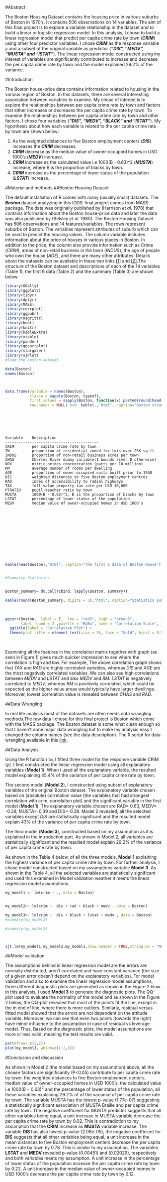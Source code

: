 #Abstract


The Boston Housing Dataset contains the housing price in various suburbs of Boston in 1970's. It contains 506 observations on 14 variables.  The aim of this final project is to explore a variable relationship in the dataset and to build a linear or logistic regression model. In this analysis,  I chose to build a linear regression model that predict per capita crime rate by town (*__CRIM__*) using other four predictor variables. I chose *__CRIM__* as the response variable $y$ and a subset of the original variable as predictor (*__“DIS”, “MEDV”, “MUSTA” and “ISTAT”__*). The linear regression model constructed using my interest of variables are significantly contributed to increase and decrease the per capita crime rate by town and the model explained 29.2% of the variance. 



#Introduction

The Boston house-price data contains information related to housing in the various region of Boston. In this datasets, there are several interesting association between variables to examine. My chose of interest is to explore the relationships between per capita crime rate by town  and factors that either increases or decreases the per capita crime rate by town. To examine the relationships between per capita crime rate by town and other factors, I chose four variables (*__“DIS”, “MEDV”, “BLACK” and “ISTAT”__*). My hypothesis about how each variable  is related to the per capita crime rate by town are shown below:

1. As the weighted  distances to five Boston employment centers (*__DIS__*) increases the *__CRIM__* decreases.
2. *__CRIM__* decrease as the median value of owner-occupied homes in USD 1000's (*__MEDV__*) increase. 
3. *__CRIM__* increase as the calculated value i.e 1000(B - 0.63)^2 (*__MUSTA__*) increase, where B is the proportion of blacks by town.
4. *__CRIM__* increase as the percentage of lower status of the population (*__LSTAT__*) increase. 

#Material and methods
##Boston Housing Dataset

The default installation of R comes with many (usually small) datasets. The *__Boston__* dataset analyzing in this IODS-final project comes from MASS package. The data was originally published by (Harrison *et al*. 1978) that contains information about the Boston house-price data and later the data was also published by (Belsley *et al*. 1980). The Boston Housing Dataset has 506 observations and 14 features/variables. The rows represent suburbs of Boston. The variables represent attributes of suburb which can be used to predict the housing values.
The column variable includes information about the price of houses in various places in Boston. In addition to the price, the column also provide information such as Crime (*CRIM*), areas of non-retail business in the town (*INDUS*), the age of people who own the house (*AGE*), and there are many other attributes. Details about the datasets can be available in these two links [[1]](https://stat.ethz.ch/R-manual/R-devel/library/MASS/html/Boston.html) and [[2]](http://lib.stat.cmu.edu/datasets/boston).The structure of the Boston dataset and descriptions of each of the 14 variables (Table 1), the first 6 data (Table 2) and the summary (Table 3)  are shown below.

```r
library(GGally)
library(ggplot2)
library(tidyr)
library(dplyr)
library(MASS)
library(corrplot)
library(ggpubr)
library(magrittr)
library(boot)
library(knitr)
library(kableExtra)
library(xtable)
library(pander)
library(ggcorrplot)
library(stargazer)
library(sjPlot)
#load the boston dataset 

```

```r
data(Boston)
names(Boston)



data.frame(variable = names(Boston),
           classe = sapply(Boston, typeof),
           first_values = sapply(Boston, function(x) paste0(round(head(x,2),digit=3),  collapse = ", ")),
           row.names = NULL) %>%  kable(.,"html", caption="Boston structure table") %>%   kable_styling(bootstrap_options ="striped",  full_width = F, position = "float_left") %>% column_spec(1:1, bold = T) %>% row_spec(0:0, bold = T,  color = "white", background = "#D7261E")

```
<br/>

<br/>


```

Variable    Description   
------------------------------------------
CRIM        per capita crime rate by town
ZN	        proportion of residential zoned for lots over 25K sq.ft
INDUS       proportion of non-retail business acres per town
CHAS        Charles River dummy variable(1 bounds river 0 otherwise)
NOX         nitric oxides concentration (parts per 10 million)
RM          average number of rooms per dwelling
AGE         proportion of owner-occupied units built prior to 1940
DIS         weighted distances to five Boston employment centres
RAD         index of accessibility to radial highways
TAX         full-value property-tax rate per USD 10,000
PTRATIO     pupil-teacher ratio by town
MUSTA       1000(B - 0.63)^2, B is the proportion of blacks by town
LSTAT       percentage of lower status of the population
MEDV        median value of owner-occupied homes in USD 1000's


```

<br/>

<br/>

<br/>

<br/>

<br/>


```r


kable(head(Boston),"html", caption="The first 6 data of Boston House") %>%   kable_styling(bootstrap_options ="condensed", full_width = F, position = "left") %>% column_spec(1:1) %>% row_spec(0, bold = T,  color = "white", background = "#D7261E")


#Summarry Statistics


Boston_summary= do.call(cbind, lapply(Boston, summary))

kable(round(Boston_summary, digits = 3),"html", caption="Statistics summary of the Boston dataset") %>%   kable_styling(bootstrap_options ="condensed",  full_width = F, position = "left") %>% column_spec(1:1, bold = T,color = "white", background = "#D7261E") %>% row_spec(0, bold = T,  color = "white", background = "#D7261E")


```

<br/>

```r
ggcorr(Boston,  label = T,  low = "red3", high = "green3", 
       label_round = 2 ,palette = "RdBu", name = "Correlation Scale", label_alpha = T, hjust = 0.75) +
  ggtitle(label = "Correlation Plot") +
  theme(plot.title = element_text(size = 16, face = "bold", hjust = 0.5))
```

<br/>

Examining all the features in the correlation matrix together with  graph (as seen in Figure 1) gives much quicker impression to see where the correlation is high and low. For example, The above correlation graph shows that *TAX* and *RAD* are highly correlated variables, whereas *DIS*  and *AGE* are the most negatively correlated variables. We can also see high correlations between *MEDV* and *LSTAT* and also *MEDV* and *RM*. *LSTAT* is negatively correlated to *MEDV*, whereas *RM* is positively correlated, which could be expected as the higher value areas would typically have larger dwellings. Moreover, lowest correlation value is revealed between *CHAS* and *RAD*.

##Data Wrangling

In real life analysis most of the datasets are  often needs data wrangling methods.The raw data I chose for this final project is Boston which come with the MASS package. The Boston dataset is some what clean enough so that I haven't done major data wrangling but to make my analysis easy I changed the column names (see the data description). The R script for data wrangling available in this [link](https://github.com/melakbet/IODS-final/blob/master/Data/Data_warngling.R).



##Data Analysis

Using the R function `lm`, I fitted three  model for the response variable CRIM ($y$). I first constructed the linear regression model using all explanatory variables (**Model 1**). When I used all the explanatory variable, the resulted model explaining 45.4% of the variance of per capita crime rate by town.


The second model (**Model 2**),  I constructed using subset of explanatory variables of the original Boston dataset. The explanatory variable chosen based on (absolute) correlation value (the variables that had strongest correlation with crim, correlation plot) and the significant variable in the first model (**Model 1**). The explanatory variable chosen are RAD= 0.63,  MEDV= -0.39, MUSTA=-0.39 and DIS=-0.38.  Model 2 revealed, all the selected variables except *DIS*  are statistically significant and the resulted model explain 43% of the variance of per capita crime rate by town.

 

The third model (**Model 3**), constructed based on my assumption as it is explained in the introduction part. As shown in Model 2,  all variables  are statistically significant and the resulted model explain 29.2% of the variance of per capita crime rate by town. 

As shown in the Table 4 below,  of all the three models, **Model 1** explaining the highest variance of per capita crime rate by town. For further analysis, I chose model constructed based on my assumptions variable **Model 3**. As shown in the Table 4, all the selected variables are statistically significant and used this examined in Model validation weather it meets the linear regression model assumptions.



```r

my_model1 <- lm(crim ~ ., data = Boston)


my_model2<- lm(crim ~  dis + rad + black + medv , data = Boston)

my_model3<- lm(crim ~  dis + black + lstat + medv , data = Boston)
#summary(my_model2)

#summary(my_model3)



sjt.lm(my_model1,my_model2,my_model3,show.header = TRUE,string.dv = "Model-comparison", string.est="Estimate", string.ci = "Conf. Int.", string.p = "p-value",  depvar.labels = c("Model 1", "Model 2", "Model 3"))


```

##Model validation

The assumptions behind in linear regression model are the errors are normally distributed, aren’t correlated and have constant variance (the size of a given error doesn’t depend on the explanatory variables). For model validation and also to examine the linear regression model assumptions, three different diagnostic plots are generated as shown in the Figure 2 blow. In this analysis, I used **Model 3** to generate the diagnostic plots. The QQ-plot used to evaluate the normality of the model and as shown in the Figure 2 below, the QQ-plot revealed that most of the points fit the line, except in the in end of line, where there is more outliers. Similarly, residual versus fitted model showed that the errors are not dependent on the attitude variable. Moreover, we can see that even two points (towards the right) have minor influence to the assumption in case of residual vs leverage model. Thus, Based on the diagnostic plots, the model assumptions  are more or less valid, meaning the test results are valid.



```r
par(mfrow= c(2,2))
plot(my_model3, which=c(1:2,5))
```

#Conclusion and discussion

As shown in Model 2 (the model based on my assumption) above, all the chosen factors  are significantly (P<0.05) contribute to per capita crime rate by town:  the weighted  distances to five Boston employment centers, median value of owner-occupied homes in USD 1000's, the calculated value i.e $1000(B - 0.63)^2$ and the percentage of lower status of the population, all these variables explaining 29.2% of of the variance of per capita crime rate by town. The variable MUSTA  has the lowest p-value (1.77e-07) suggesting a statistically significant association of MUSTA Braille and per capita crime rate by town. The negative coefficient for MUSTA predictor suggests that all other variables being equal, a unit increase in MUSTA variable decrease the per capita crime rate by town by 0.02. This is contradiction to my assumption that the  **CRIM** increase as **MUSTA** variable increase. The variable **DIS** has also lowest p-value (2.08e-05), the negative coefficient for **DIS** suggests that all other variables being equal, a unit increase in the mean  distances to five Boston employment centers decrease the  per capita crime rate by town by 0.78. This is similar to my assumption. The variables **LSTAT** and **MEDV** revealed p-value (0.00451) and (0.02029), respectively and both variables meets my assumption. A unit increase in the percentage of lower status of the population increase the  per capita crime rate by town by 0.22. A unit increase in the median value of owner-occupied homes in USD 1000’s decrease the  per capita crime rate by town by 0.12. 




